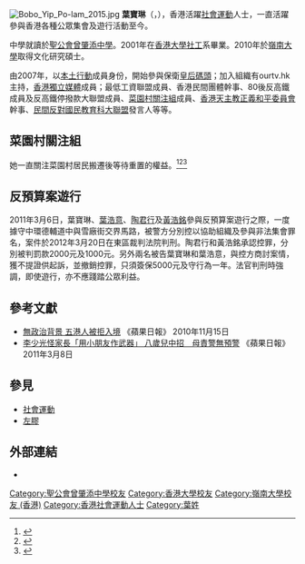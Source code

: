 [[File:Bobo_Yip_Po-lam_2015.jpg|thumb]]
'''葉寶琳'''（{{lang-en|Bobo Yip Po Lam}}，{{bd|1979年|12月1日}}），香港活躍[[社會運動|社會運動]]人士，一直活躍參與香港各種公眾集會及遊行活動至今。

{{来源请求}}中學就讀於[[聖公會曾肇添中學|聖公會曾肇添中學]]。2001年在[[香港大學|香港大學]][[社工|社工]]系畢業。2010年於[[嶺南大學_(香港)|嶺南大學]]取得文化研究碩士。

{{来源请求}}由2007年，以[[本土行動|本土行動]]成員身份，開始參與保衛[[皇后碼頭|皇后碼頭]]；加入組織有ourtv.hk主持，[[香港獨立媒體|香港獨立媒體]]成員；最低工資聯盟成員、香港民間團體幹事、80後反高鐵成員及反高鐵停撥款大聯盟成員、[[菜園村關注組|菜園村關注組]]成員、[[香港天主教正義和平委員會|香港天主教正義和平委員會]]幹事、[[民間反對國民教育科大聯盟|民間反對國民教育科大聯盟]]發言人等等。

== 菜園村關注組 ==
她一直關注菜園村居民搬遷後等待重置的權益。<ref>{{cite news |url=https://hk.news.appledaily.com/local/daily/article/20101028/14600533 |title=菜園村組百人巡守隊 |newspaper=蘋果日報 |date=2010-10-28 |accessdate=2018-11-25 |archive-date=2018-11-25 |archive-url=https://web.archive.org/web/20181125162736/https://hk.news.appledaily.com/local/daily/article/20101028/14600533 |dead-url=no }}</ref><ref>{{cite news  |url=http://www.inmediahk.net/%E8%8F%9C%E5%9C%92%E6%9D%91%E6%9C%80%E6%96%B0%E6%B6%88%E6%81%AF%EF%BC%9A%E6%94%BF%E5%BA%9C%E4%BA%82%E6%8B%86%E7%9F%B3%E6%A3%89%E5%B1%8B%EF%BC%8E%E8%8F%9C%E5%9C%92%E6%9D%91%E6%B0%91%E5%8A%9B%E6%8A%97%E9%99%B0%E6%8B%9B%E9%80%BC%E9%81%B7  |title=菜園村最新消息：政府亂拆石棉屋 菜園村民力抗陰招逼遷  |work=香港獨立媒體網  |accessdate=2011-03-17  |archive-date=2015-06-07  |archive-url=https://web.archive.org/web/20150607010938/http://www.inmediahk.net/%E8%8F%9C%E5%9C%92%E6%9D%91%E6%9C%80%E6%96%B0%E6%B6%88%E6%81%AF%EF%BC%9A%E6%94%BF%E5%BA%9C%E4%BA%82%E6%8B%86%E7%9F%B3%E6%A3%89%E5%B1%8B%EF%BC%8E%E8%8F%9C%E5%9C%92%E6%9D%91%E6%B0%91%E5%8A%9B%E6%8A%97%E9%99%B0%E6%8B%9B%E9%80%BC%E9%81%B7  |dead-url=no  }}</ref><ref>{{cite news  |url=http://www.inmediahk.net/%E5%A4%A7%E6%98%AF%E5%A4%A7%E9%9D%9E%EF%BC%8E%E8%8F%9C%E5%9C%92%E6%9D%91%E6%B0%91%E8%A2%AB%E4%BE%B5%E6%AC%8A%E8%B1%88%E8%83%BD%E8%AA%AA%E5%90%88%E7%90%86%EF%BC%9F  |title=葉寶琳﹕大是大非 菜園村民被侵權豈能說合理？  |work=香港獨立媒體網  |accessdate=2011-03-17  |archive-date=2016-03-04  |archive-url=https://web.archive.org/web/20160304203627/http://www.inmediahk.net/%E5%A4%A7%E6%98%AF%E5%A4%A7%E9%9D%9E%EF%BC%8E%E8%8F%9C%E5%9C%92%E6%9D%91%E6%B0%91%E8%A2%AB%E4%BE%B5%E6%AC%8A%E8%B1%88%E8%83%BD%E8%AA%AA%E5%90%88%E7%90%86%EF%BC%9F  |dead-url=no  }}</ref>

== 反預算案遊行 ==
{{来源请求}}2011年3月6日，葉寶琳、[[葉浩意|葉浩意]]、[[陶君行|陶君行]]及[[黃浩銘|黃浩銘]]參與反預算案遊行之際，一度據守中環德輔道中與雪廠街交界馬路，被警方分別控以協助組織及參與非法集會罪名，案件於2012年3月20日在東區裁判法院判刑。陶君行和黃浩銘承認控罪，分別被判罰款2000元及1000元。另外兩名被告葉寶琳和葉浩意，與控方商討案情，獲不提證供起訴，並撤銷控罪，只須簽保5000元及守行為一年。法官判刑時強調，即使遊行，亦不應踐踏公眾利益。

== 參考文獻 ==
{{reflist}}
{{reflistH}}
* [https://hk.news.appledaily.com/local/daily/article/20101115/14662623 無政治背景 五港人被拒入境]{{Wayback|url=https://hk.news.appledaily.com/local/daily/article/20101115/14662623 |date=20181125162626 }} 《蘋果日報》 2010年11月15日
* [https://hk.appledaily.com/news/art/20110308/15051298  李少光怪家長「用小朋友作武器」 八歲兒中招　母責警無預警]{{Wayback|url=https://hk.appledaily.com/news/art/20110308/15051298 |date=20181125162639 }} 《蘋果日報》 2011年3月8日
{{reflistF}}

== 參見 ==
* [[社會運動|社會運動]]
* [[左膠|左膠]]

== 外部連結 ==
* {{Facebook|yip.p.lam|葉寶琳}}

{{反國教運動}}
{{雨傘革命}}

[[Category:聖公會曾肇添中學校友|Category:聖公會曾肇添中學校友]]
[[Category:香港大學校友|Category:香港大學校友]]
[[Category:嶺南大學校友_(香港)|Category:嶺南大學校友 (香港)]]
[[Category:香港社會運動人士|Category:香港社會運動人士]]
[[Category:葉姓|Category:葉姓]]